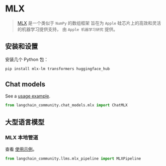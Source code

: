 # MLX

> [MLX](https://ml-explore.github.io/mlx/build/html/index.html) 是一个类似于 `NumPy` 的数组框架
> 旨在为 `Apple` 硅芯片上的高效和灵活的机器学习提供支持，
> 由 `Apple 机器学习研究` 提供。


## 安装和设置

安装几个 Python 包：

```bash
pip install mlx-lm transformers huggingface_hub
````


## Chat models


See a [usage example](/docs/integrations/chat/mlx).

```python
from langchain_community.chat_models.mlx import ChatMLX
```

## 大型语言模型

### MLX 本地管道

查看 [使用示例](/docs/integrations/llms/mlx_pipelines)。

```python
from langchain_community.llms.mlx_pipeline import MLXPipeline
```
